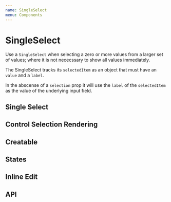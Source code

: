 ```yaml
---
name: SingleSelect
menu: Components
---
```



# SingleSelect

Use a `SingleSelect` when selecting a zero or more values from a larger set of values; where it is not nececssary to show all values immediately.

The SingleSelect tracks its `selectedItem` as an object that must have an `value` and a `label`.

In the abscense of a `selection` prop it will use the `label` of the `selectedItem` as the value of the underlying input field.

## Single Select

<Playground>
  <Basic />
</Playground>

## Control Selection Rendering

<Playground>
  <CustomSelectionRendering />
</Playground>

## Creatable

<Playground>
  <CreateableExample />
</Playground>

## States

<Playground>
  <SpacedGroup direction="vertical">
    <SingleSelect renderOptions={noop} fullWidth hintText="Default" />
    <SingleSelect renderOptions={noop} fullWidth disabled hintText="Disabled" />
    <SingleSelect renderOptions={noop} fullWidth dirty hintText="Dirty" />
    <SingleSelect renderOptions={noop} fullWidth hintText="Focused" />
    <SingleSelect
      renderOptions={noop}
      fullWidth
      error="snikes"
      hintText="Error"
    />
  </SpacedGroup>
</Playground>

## Inline Edit

<Playground>
  <SpacedGroup direction="vertical">
    <SingleSelect
      renderOptions={noop}
      fullWidth
      inlineEdit
      hintText="Default"
    />
    <SingleSelect
      renderOptions={noop}
      fullWidth
      inlineEdit
      disabled
      hintText="Disabled"
    />
    <SingleSelect
      renderOptions={noop}
      fullWidth
      inlineEdit
      dirty
      hintText="Dirty"
    />
    <SingleSelect
      renderOptions={noop}
      fullWidth
      inlineEdit
      error="snikes"
      hintText="Error"
    />
    <SingleSelect
      renderOptions={noop}
      fullWidth
      inlineEdit
      loading
      hintText="Loading"
    />
    <SingleSelect
      renderOptions={noop}
      fullWidth
      inlineEdit
      success
      hintText="Success"
    />
  </SpacedGroup>
</Playground>

## API

<PropsTable of={SingleSelect} />
